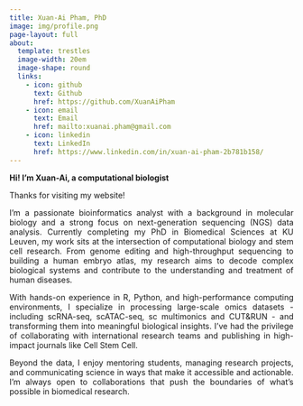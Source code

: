 ```yaml
---
title: Xuan-Ai Pham, PhD
image: img/profile.png
page-layout: full
about:
  template: trestles
  image-width: 20em
  image-shape: round
  links:
    - icon: github
      text: Github
      href: https://github.com/XuanAiPham
    - icon: email
      text: Email
      href: mailto:xuanai.pham@gmail.com
    - icon: linkedin
      text: LinkedIn
      href: https://www.linkedin.com/in/xuan-ai-pham-2b781b158/
---
```


**Hi! I’m Xuan-Ai, a computational biologist**

::: {style="text-align: justify;"}
Thanks for visiting my website!

I’m a passionate bioinformatics analyst with a background in molecular biology and a strong focus on next-generation sequencing (NGS) data analysis. Currently completing my PhD in Biomedical Sciences at KU Leuven, my work sits at the intersection of computational biology and stem cell research. From genome editing and high-throughput sequencing to building a human embryo atlas, my research aims to decode complex biological systems and contribute to the understanding and treatment of human diseases.

With hands-on experience in R, Python, and high-performance computing environments, I specialize in processing large-scale omics datasets - including scRNA-seq, scATAC-seq, sc multimonics and CUT&RUN - and transforming them into meaningful biological insights. I've had the privilege of collaborating with international research teams and publishing in high-impact journals like Cell Stem Cell.

Beyond the data, I enjoy mentoring students, managing research projects, and communicating science in ways that make it accessible and actionable. I’m always open to collaborations that push the boundaries of what's possible in biomedical research.
:::
